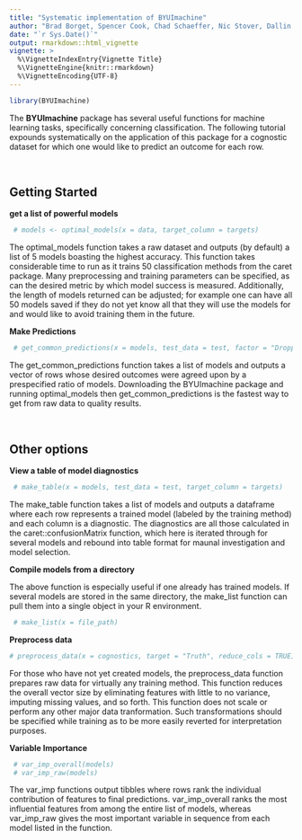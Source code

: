 ```yaml
---
title: "Systematic implementation of BYUImachine"
author: "Brad Borget, Spencer Cook, Chad Schaeffer, Nic Stover, Dallin Webb"
date: "`r Sys.Date()`"
output: rmarkdown::html_vignette
vignette: >
  %\VignetteIndexEntry{Vignette Title}
  %\VignetteEngine{knitr::rmarkdown}
  %\VignetteEncoding{UTF-8}
---
```


```r
library(BYUImachine)
```


The **BYUImachine** package has several useful functions for machine learning tasks, specifically concerning classification. The following tutorial expounds systematically on the application of this package for a cognostic dataset for which one would like to predict an outcome for each row.

<br>

## Getting Started

**get a list of powerful models**

```r
 # models <- optimal_models(x = data, target_column = targets)
```

The optimal_models function takes a raw dataset and outputs (by default) a list of 5 models boasting the highest accuracy. This function takes considerable time to run as it trains 50 classification methods from the caret package. Many preprocessing and training parameters can be specified, as can the desired metric by which model success is measured. Additionally, the length of models returned can be adjusted; for example one can have all 50 models saved if they do not yet know all that they will use the models for and would like to avoid training them in the future.

**Make Predictions**

```r
 # get_common_predictions(x = models, test_data = test, factor = "Dropped", threshold = 0.90)
```

The get_common_predictions function takes a list of models and outputs a vector of rows whose desired outcomes were agreed upon by a prespecified ratio of models. Downloading the BYUImachine package and running optimal_models then get_common_predictions is the fastest way to get from raw data to quality results.

<br>

## Other options

**View a table of model diagnostics**

```r
 # make_table(x = models, test_data = test, target_column = targets)
```

The make_table function takes a list of models and outputs a dataframe where each row represents a trained model (labeled by the training method) and each column is a diagnostic. The diagnostics are all those calculated in the caret::confusionMatrix function, which here is iterated through for several models and rebound into table format for maunal investigation and model selection.

**Compile models from a directory**

The above function is especially useful if one already has trained models. If several models are stored in the same directory, the make_list function can pull them into a single object in your R environment.

```r
 # make_list(x = file_path)
```

**Preprocess data**

```r
# preprocess_data(x = cognostics, target = "Truth", reduce_cols = TRUE)
```

For those who have not yet created models, the preprocess_data function prepares raw data for virtually any training method. This function reduces the overall vector size by eliminating features with little to no variance, imputing missing values, and so forth. This function does not scale or perform any other major data tranformation. Such transformations should be specified while training as to be more easily reverted for interpretation purposes.

**Variable Importance**

```r
 # var_imp_overall(models)
 # var_imp_raw(models)
```

The var_imp functions output tibbles where rows rank the individual contribution of features to final predictions. var_imp_overall ranks the most influential features from among the entire list of models, whereas var_imp_raw gives the most important variable in sequence from each model listed in the function.









